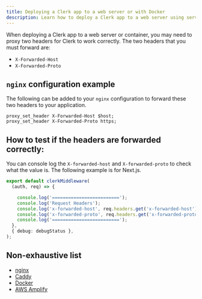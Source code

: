 ```yaml
---
title: Deploying a Clerk app to a web server or with Docker
description: Learn how to deploy a Clerk app to a web server using servers like nginx or Caddy, or using Docker
---
```


When deploying a Clerk app to a web server or container, you may need to proxy two headers for Clerk to work correctly. The two headers that you must forward are:
* `X-Forwarded-Host`
* `X-Forwarded-Proto`

## `nginx` configuration example

The following can be added to your `nginx` configuration to forward these two headers to your application.

```nginx
proxy_set_header X-Forwarded-Host $host;
proxy_set_header X-Forwarded-Proto https;
```

## How to test if the headers are forwarded correctly:

You can console log the `X-forwarded-host` and `X-forwarded-proto` to check what the value is. The following example is for Next.js.

```ts 
export default clerkMiddleware(
  (auth, req) => {

    console.log('=========================');
    console.log('Request Headers');
    console.log('x-forwarded-host', req.headers.get('x-forwarded-host'));
    console.log('x-forwarded-proto', req.headers.get('x-forwarded-proto'));
    console.log('=========================');
  },
  { debug: debugStatus },
);
````


## Non-exhaustive list
* [nginx](https://nginx.org/en/)
* [Caddy](https://caddyserver.com/)
* [Docker](https://www.docker.com/)
* [AWS Amplify](https://amplify.com/)


